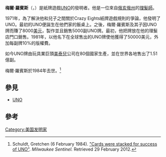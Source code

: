 {{expand|time=2015-04-02T15:16:40+00:00}}
{{refimprove|time=2015-04-02T15:16:40+00:00}}
'''梅爾·羅賓斯'''（{{lang|en|Merle Robbins}}，{{bd|1912年||1984年|1月14日}}）是紙牌遊戲[[UNO|UNO]]的發明者。他是一位來自[[俄亥俄州|俄亥俄州]]的[[理髮師|理髮師]]。

1971年，為了解決他和兒子之間關於Crazy Eights紙牌遊戲規則的爭論，他發明了UNO。最初的UNO便誕生在他們家的飯桌上。之後，梅爾·羅賓斯及其子因UNO牌而賺了8000[[美元|美元]]，製作並且銷售5000副UNO牌。最初，他把牌放在他的理髮店門口銷售。1981年，以他名下在全球售出的UNO牌使他獲得了50000美元，外加每副牌10%的版權費。

如今UNO牌由玩具業巨頭[[美泰兒|美泰兒]]公司在80個國家生產，並在世界各地售出了1.51億副。

梅爾·羅賓斯於1984年去世。<ref>Schuldt, Gretchen (6 February 1984). [http://news.google.com/newspapers?id=WYFQAAAAIBAJ&sjid=OBIEAAAAIBAJ&pg=6606,1069000&dq=ray-robbins+uno&hl=en "Cards were stacked for success of UNO"]. ''Milwaukee Sentinel.'' Retrieved 29 February 2012.</ref>

== 參見 ==
*[[UNO|UNO]]
== 參考 ==

[[Category:美国发明家|Category:美国发明家]]